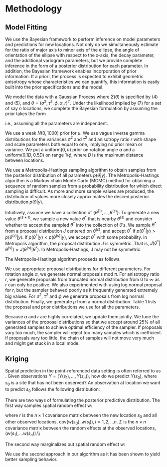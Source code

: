 # Methodology

<!-- Required to number equations in HTML files -->
<script type="text/x-mathjax-config">
MathJax.Hub.Config({
  TeX: { equationNumbers: { autoNumber: "AMS" } }
});
</script>



## Model Fitting

We use the Bayesian framework to perform inference on model parameters and predictions for new locations. Not only do we simultaneously estimate for the ratio of major axis to minor axis of the ellipse, the angle of orientation of the ellipse with respect to the x-axis, the decay parameter, and the additional variogram parameters, but we provide complete inference in the form of a posterior distribution for each parameter. In addition, the Bayesian framework enables incorporation of prior information. If a priori, the process is expected to exhibit geometric anisotropy whose characteristics we can quantify,  this information is easily built into the prior specifications and the model.

We model the data with a Gaussian Process
\begin{equation}
\textbf{Y} \sim N_n(\mu \textbf{1},  \Sigma(\theta))
\end{equation}
where $\Sigma(\theta)$ is specified by (4) and (5), and $\theta = (\sigma^2, \tau^2, \phi, \alpha, r)^T$. Under the likelihood implied by (7) for a set of say $n$ locations, we complete the Bayesian formulation by assuming the prior takes the form

\begin{equation}
\pi(\mu, \theta) = \pi(\mu, \sigma^2, \tau^2, \phi, \alpha, r) = \pi(\mu)\pi(\sigma^2)\pi(\tau^2)\pi(\phi)\pi(\alpha)\pi(r),
\end{equation}
i.e., assuming all the parameters are independent.

We use a weak $N(0, 1000)$ prior for $\mu$. We use vague inverse gamma distributions for the variances $\sigma^2$ and $\tau^2$ and anisotropy ratio $r$ with shape and scale parameters both equal to one,  implying no prior mean or variance.  We put a uniform$(0, \pi)$ prior on rotation angle $\alpha$ and a uniform$(0.1D, 0.5D)$ on range $1/\phi$, where $D$ is the maximum distance between locations.

We use a Metropolis-Hastings sampling algorithm to obtain samples from the posterior distribution of all parameters $p(\theta|y)$. The Metropolis-Hastings algorithm is a Markov chain Monte Carlo (MCMC) method for obtaining a sequence of random samples from a probability distribution for which direct sampling is difficult. As more and more sample values are produced, the distribution of values more closely approximates the desired posterior distribution $p(\theta|y)$.

Intuitively, assume we have a collection of $\{\theta^{(1)}, . . . , \theta^{(s)}\}$. To generate a new value $\theta^{(s+1)}$, we sample a new value $\theta^*$ that is nearby $\theta^{(s)}$ and consider whether to accept the sampled $\theta^*$ into the collection of $\theta's$. We sample $\theta^*$ from a proposal distribution $J$ centered on $\theta^{(s)}$, and accept $\theta^*$ if $p(\theta^*|y) > p(\theta^{(s)}|y)$. If $p(\theta^*|y) < p(\theta^{(s)}|y)$, we accept $\theta^*$ with some probability. In Metropolis algorithm, the proposal distribution $J$ is symmetric. That is, $J(\theta^*|\theta^{(s)})=J(\theta^{(s)}|\theta^*)$. In Metropolis-Hastings, J may not be symmetric.

The Metropolis-Hastings algorithm proceeds as follows.
\begin{enumerate}
\item Sample $\theta^* \sim J(\theta|\theta^{(s)})$
\item Compute acceptance ratio $r$:

$r = \displaystyle\frac{p(\theta^*|y)}{p(\theta^{(s)}|y)} \times \frac{J(\theta^*|\theta^{(s)})}{J(\theta^{(s)}|\theta^*)} = \displaystyle\frac{p(y|\theta^*)p(\theta^*)}{p(y|\theta^{(s)})p(\theta^{(s)})}\times \frac{J(\theta^*|\theta^{(s)})}{J(\theta^{(s)}|\theta^*)}$

(In the case of Metropolis, $\displaystyle\frac{J(\theta^*|\theta^{(s)})}{J(\theta^{(s)}|\theta^*)}=1$)
\item Sample $u \sim \text{Uniform}(0, 1)$. Set $\theta^{(s+1)} = \theta^*$ if $u < r$ and set $\theta^{(s+1)} = \theta^s$ otherwise.
\end{enumerate}

We use appropriate proposal distributions for different parameters. For rotation angle $\alpha$, we generate normal proposals mod $\pi$. For anisotropy ratio $r$, we generate proposals from truncated normal distribution from $0$ to $\infty$ as $r$ can only be positive. We also experimented with using log normal proposal for $r$, but the sampler behaved poorly as it frequently generated extremely big values. For $\sigma^2$, $\tau^2$ and $\phi$ we generate proposals from log normal distribution. Finally, we generate $\mu$ from a normal distribution. Table 1 lists the proposal and prior distributions we use for all the parameters.

Because $\alpha$ and $r$ are highly correlated, we update them jointly. We tune the variances of the proposal distributions so that we accept around $25\%$ of all generated samples to achieve optimal efficiency of the sampler. If proposals vary too much, the sampler will reject too many samples which is inefficient. If proposals vary too little, the chain of samples will not move very much and might get stuck in a local mode.

\begin{table}[H]
\centering
\setlength{\extrarowheight}{10pt}
\begin{tabular}{|c|c|c|}
\hline
 & Proposal Distribution & Prior Distribution\\[8pt]
\hline
$\alpha$ & Normal (mod $\pi$) & Uniform$(0, \pi$)\\[8pt]
\hline
$r$ & Truncated Normal $_{(0, +\infty)}$& Inverse Gamma$(1,1)$\\[8pt]
\hline
$\sigma^2$ & Log Normal & Inverse Gamma$(1,1)$\\[8pt]
\hline
$\tau^2$ & Log Normal & Inverse Gamma$(1,1)$\\[8pt]
\hline
$\phi$ & Log Normal & Uniform $(3/0.5D, 3/0.2D)$\\[8pt]
\hline
$\mu$ & Normal & Normal$(0, 1000)$\\[8pt]
\hline
\end{tabular}
\caption{Proposal and prior distributions for Metropolis algorithm}
\end{table}

## Kriging
Spatial prediction in the point-referenced data setting is often referred to as \textit{kriging}. Given observations $Y = (Y(s_1), ..., Y(s_n))$, how do we predict $Y(s_0)$, where $s_0$ is a site that has not been observed?
An observation at location we want to predict $s_0$ follows the following distribution:
\begin{eqnarray*}
y(s_o) = \mu + w(s_0) + \epsilon(s)
\end{eqnarray*}

There are two ways of formulating the posterior predictive distribution. The first way samples spatial random effect w:

\begin{gather*}
[Y(s_0)|Y] = \int [Y(s_0)|w(s_0),\theta][w(s_0)|w, \theta][w|\theta, Y][Y|\theta]\\
[w|\theta, Y] = N((\frac{1}{\tau^2}I + \Sigma^{-1})^{-1}\frac{1}{\tau^2}(Y-\mu\textbf{1}), (\frac{1}{\tau^2}I + \Sigma^{-1})^{-1})\\
[w(s_0)|w] = N(r^{T}\Sigma^{-1}w, \sigma^{2}-r^{T}\Sigma^{-1}r)\\
[Y(s_0)|w(s_0),\theta] = N(\mu + w(s_0), \tau^2)
\end{gather*}
where $r$ is the $n \times 1$ covariance matrix between the new location $s_0$ and all other observed locations, cov$(w(s_0), w(s_i)), i=1, 2, ...n$. $\Sigma$ is the $n \times n$ covariance matrix between the random effects at the observed locations, $(w(s_1),...w(s_n))$.\\\\

The second way marginalizes out spatial random effect w:
\begin{gather*}
[Y(s_0)|Y] = \int [Y(s_0)|Y,\theta][\theta|Y]\\
[Y(s_0)|Y,\theta][\theta|Y] = N(\mu + r^{T}(\Sigma + \tau^2I)^{-1}(Y-\mu\textbf{1}), \sigma^2+\tau^2-r^{T}(\Sigma+\tau^2I)^{-1}r)
\end{gather*}

We use the second approach in our algorithm as it has been shown to yield better sampling behavior.


